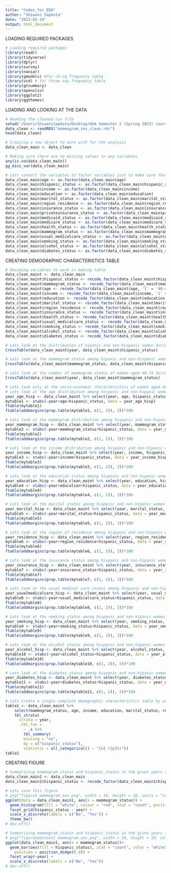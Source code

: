 ```yaml
---
title: "Codes_for_EDA"
author: "Shiwani Sapkota"
date: "2023-02-24"
output: html_document
---
```


LOADING REQUIRED PACKAGES

```r
# Loading required packages
library(readr)
library(tidyverse)
library(dplyr)
library(survey)
library(naniar)
library(gmodels) #for ch-sq frequency table
library(vcd) # for three way frequency table
library(gtsummary)
library(openxlsx)
library(ggplot2)
library(ggthemes)
```

LOADING AND LOOKING AT THE DATA

```r
# Reading the cleaned csv file
setwd('/Users/ShiwaniSapkota/Desktop/UGA Semester 2 (Spring 2023) courses/EPID 8060E/Project/Raw Data from NHIS')
data_clean <- readRDS("mammogram_ses_clean.rds")
head(data_clean)

# Creating a new object to work with for the analysis
data_clean_main <- data_clean

# Making sure there are no missing values in any variables
any(is.na(data_clean_main))
gg_miss_var(data_clean_main)

# Lets convert the variables to factor variables just to make sure that they are not treated as continuous variables in our analysis
data_clean_main$age <- as.factor(data_clean_main$age)
data_clean_main$hispanic_status <- as.factor(data_clean_main$hispanic_status)
data_clean_main$income <- as.factor(data_clean_main$income)
data_clean_main$education <- as.factor(data_clean_main$education)
data_clean_main$marital_status <- as.factor(data_clean_main$marital_status)
data_clean_main$region_residence <- as.factor(data_clean_main$region_residence)
data_clean_main$insurance_status <- as.factor(data_clean_main$insurance_status)
data_clean_main$privateinsurance_status <- as.factor(data_clean_main$privateinsurance_status)
data_clean_main$medicaid_status <- as.factor(data_clean_main$medicaid_status)
data_clean_main$medicare_status <- as.factor(data_clean_main$medicare_status)
data_clean_main$health_status <- as.factor(data_clean_main$health_status)
data_clean_main$mammogram_status <- as.factor(data_clean_main$mammogram_status)
data_clean_main$usual_medicalcare_status <- as.factor(data_clean_main$usual_medicalcare_status)
data_clean_main$smoking_status <- as.factor(data_clean_main$smoking_status)
data_clean_main$alcohol_status <- as.factor(data_clean_main$alcohol_status)
data_clean_main$diabetes_status <- as.factor(data_clean_main$diabetes_status)
```

CREATING DEMOGRAPHIC CHARACTERISTICS TABLE

```r
# Recoding variables to work in making table
data_clean_maint <- data_clean_main
data_clean_maint$hispanic_status <- recode_factor(data_clean_maint$hispanic_status, '1' = 'Non-hispanic Female', '2' = 'Hispanic Female')
data_clean_maint$mammogram_status <- recode_factor(data_clean_maint$mammogram_status, '0' = 'No', '1' = 'Yes')
data_clean_maint$age <- recode_factor(data_clean_maint$age, '1' = '40-44 years', '2' = '45-49 years', '3' = '50-54 years', '4' = '55-59 years', '5' = '60-64 years', '6' = '65-69 years', '7' = '70-74 years')
data_clean_maint$income <- recode_factor(data_clean_maint$income, '1' = 'At or above poverty threshold', '2' = 'Below poverty threshold')
data_clean_maint$education <- recode_factor(data_clean_maint$education, '1' = 'Never attended/kindergarten only', '2' = 'Less than high school', '3' = 'High school', '4' = 'Some college or Associate degree', '5' = 'Bachelor degree and higher')
data_clean_maint$marital_status <- recode_factor(data_clean_maint$marital_status, '0' = 'Never married', '1' = 'Married', '2' = 'Single (separated/widowed/divorced)', '3' = 'Living with partner')
data_clean_maint$region_residence <- recode_factor(data_clean_maint$region_residence, '1' = 'Northeast', '2' = 'North Central/Midwest', '3' = 'South', '4' = 'West')
data_clean_maint$insurance_status <- recode_factor(data_clean_maint$insurance_status, '0' = 'No Coverage', '1' = 'Coverage')
data_clean_maint$health_status <- recode_factor(data_clean_maint$health_status, '1' = 'Excellent/very good/good', '2' = 'Fair/poor')
data_clean_maint$usual_medicalcare_status <- recode_factor(data_clean_maint$usual_medicalcare_status, '0' = 'No place', '1' = 'Usual place')
data_clean_maint$smoking_status <- recode_factor(data_clean_maint$smoking_status, '0' = 'Never', '1' = 'Current', '2' = 'Former')
data_clean_maint$alcohol_status <- recode_factor(data_clean_maint$alcohol_status, '0' = 'Never', '1' = 'Current', '2' = 'Former')
data_clean_maint$diabetes_status <- recode_factor(data_clean_maint$diabetes_status, '0' = 'No', '1' = 'Yes')

# Lets look at the distribution of hipanic and non-hispanic women during the given years
CrossTable(data_clean_maint$year, data_clean_maint$hispanic_status)

# Lets look at the mammogram status among hipanic and non-hispanic women during the given years
CrossTable(data_clean_maint$mammogram_status, data_clean_maint$hispanic_status)

# Lets look at the number of mammogram status of women aged 40-74 during the years
CrossTable(data_clean_maint$year, data_clean_maint$mammogram_status)

# Lets look only at the socio-economic characteristics of women aged 40-64 by hispanic race status for different years
# Lets look at the age distribution among hispanic and non-hipanic women during the given years
year_age_hisp <- data_clean_maint %>% select(year, age, hispanic_status)
mytable1 <- xtabs(~year+age+hispanic_status, data = year_age_hisp)
ftable(mytable1)
ftable(addmargins(prop.table(mytable1, c(1, 2)), 3))*100

# Lets look at the mammogram distribution among hispanic and non-hipanic women during the given years
year_mammogram_hisp <- data_clean_maint %>% select(year, mammogram_status, hispanic_status)
mytable2 <- xtabs(~year+mammogram_status+hispanic_status, data = year_mammogram_hisp)
ftable(mytable2)
ftable(addmargins(prop.table(mytable2, c(1, 2)), 3))*100

# Lets look at the income distribution among hispanic and non-hipanic women during the given years
year_income_hisp <- data_clean_maint %>% select(year, income, hispanic_status)
mytable3 <- xtabs(~year+income+hispanic_status, data = year_income_hisp)
ftable(mytable3)
ftable(addmargins(prop.table(mytable3, c(1, 2)), 3))*100

# Lets look at the education status among hispanic and non-hipanic women during the given years
year_education_hisp <- data_clean_maint %>% select(year, education, hispanic_status)
mytable4 <- xtabs(~year+education+hispanic_status, data = year_education_hisp)
ftable(mytable4)
ftable(addmargins(prop.table(mytable4, c(1, 2)), 3))*100

# Lets look at the marital status among hispanic and non-hipanic women during the given years
year_marital_hisp <- data_clean_maint %>% select(year, marital_status, hispanic_status)
mytable5 <- xtabs(~year+marital_status+hispanic_status, data = year_marital_hisp)
ftable(mytable5)
ftable(addmargins(prop.table(mytable5, c(1, 2)), 3))*100

# Lets look at the region of residence among hispanic and non-hipanic women during the given years
year_residence_hisp <- data_clean_maint %>% select(year, region_residence, hispanic_status)
mytable6 <- xtabs(~year+region_residence+hispanic_status, data = year_residence_hisp)
ftable(mytable6)
ftable(addmargins(prop.table(mytable6, c(1, 2)), 3))*100

# Lets look at the insurance status among hispanic and non-hipanic women during the given years
year_insurance_hisp <- data_clean_maint %>% select(year, insurance_status, hispanic_status)
mytable7 <- xtabs(~year+insurance_status+hispanic_status, data = year_insurance_hisp)
ftable(mytable7)
ftable(addmargins(prop.table(mytable7, c(1, 2)), 3))*100

# Lets look at the usual medical care status among hispanic and non-hipanic women during the given years
year_usualmedicalcare_hisp <- data_clean_maint %>% select(year, usual_medicalcare_status, hispanic_status)
mytable8 <- xtabs(~year+usual_medicalcare_status+hispanic_status, data = year_usualmedicalcare_hisp)
ftable(mytable8)
ftable(addmargins(prop.table(mytable8, c(1, 2)), 3))*100

# Lets look at the smoking status among hispanic and non-hipanic women during the given years
year_smoking_hisp <- data_clean_maint %>% select(year, smoking_status, hispanic_status)
mytable9 <- xtabs(~year+smoking_status+hispanic_status, data = year_smoking_hisp)
ftable(mytable9)
ftable(addmargins(prop.table(mytable9, c(1, 2)), 3))*100

# Lets look at the alcohol status among hispanic and non-hipanic women during the given years
year_alcohol_hisp <- data_clean_maint %>% select(year, alcohol_status, hispanic_status)
mytable10 <- xtabs(~year+alcohol_status+hispanic_status, data = year_alcohol_hisp)
ftable(mytable10)
ftable(addmargins(prop.table(mytable10, c(1, 2)), 3))*100

# Lets look at the diabetes status among hispanic and non-hipanic women during the given years
year_diabetes_hisp <- data_clean_maint %>% select(year, diabetes_status, hispanic_status)
mytable11 <- xtabs(~year+diabetes_status+hispanic_status, data = year_diabetes_hisp)
ftable(mytable11)
ftable(addmargins(prop.table(mytable11, c(1, 2)), 3))*100

# Lets create a single complete demographic characteristics table by year and hispanic_status of women
table1 <- data_clean_maint %>% 
    select(mammogram_status, age, income, education, marital_status, region_residence, insurance_status, health_status, usual_medicalcare_status, smoking_status, alcohol_status, diabetes_status, year, hispanic_status) %>%
    tbl_strata(
      strata = year,
      .tbl_fun = 
        ~ .x %>%
        tbl_summary(
        missing = "no",
        by = c("hispanic_status"),
        statistic = all_categorical() ~ "{n} ({p}%)"))
table1
```

CREATING FIGURE

```r
# Summarizing mammogram_status and hispanic_status in the given years (Type I)
data_clean_main1 <- data_clean_main
data_clean_main1$hispanic_status <- recode_factor(data_clean_main1$hispanic_status, '1' = 'Non-hispanic Female', '2' = 'Hispanic Female')

# Lets save this figure
# png("figure1_mammogram_ses.png", width = 10, height = 10, units = "in", res = 300)
ggplot(data = data_clean_main1, aes(x = mammogram_status)) +
  geom_histogram(fill = "white", colour = "red", stat = "count", position = position_dodge()) +
  facet_grid(hispanic_status ~ year) +
  scale_x_discrete(labels = c("No", "Yes")) +
  theme_bw()
# dev.off()

# Summarizing mammogram_status and hispanic_status in the given years (Type II)
# png("figure1optional_mammogram_ses.png", width = 10, height = 10, units = "in", res = 300)
ggplot(data_clean_main1, aes(x = mammogram_status))+
  geom_bar(aes(fill = hispanic_status), stat = "count", color = "white",
    position = position_dodge(0.9)) +
  facet_wrap(~year) +
  scale_x_discrete(labels = c("No", "Yes"))
# dev.off()
```

